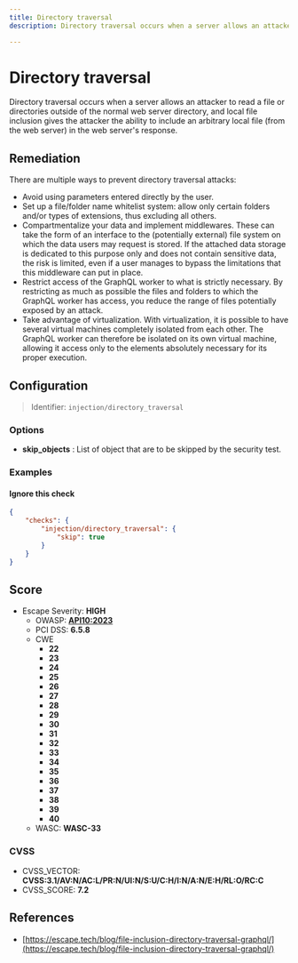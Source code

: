 ```yaml
---
title: Directory traversal
description: Directory traversal occurs when a server allows an attacker to read a file or directories outside of the normal web server directory, and local file inclusion gives the attacker the ability to include an arbitrary local file (from the web server) in the web server's response.

---
```


# Directory traversal

Directory traversal occurs when a server allows an attacker to read a file or directories outside of the normal web server directory, and local file inclusion gives the attacker the ability to include an arbitrary local file (from the web server) in the web server's response.


## Remediation

There are multiple ways to prevent directory traversal attacks:
- Avoid using parameters entered directly by the user.
- Set up a file/folder name whitelist system: allow only certain folders and/or types of extensions, thus excluding all others.
- Compartmentalize your data and implement middlewares. These can take the form of an interface to the (potentially external) file system on which the data users may request is stored. If the attached data storage is dedicated to this purpose only and does not contain sensitive data, the risk is limited, even if a user manages to bypass the limitations that this middleware can put in place.
- Restrict access of the GraphQL worker to what is strictly necessary. By restricting as much as possible the files and folders to which the GraphQL worker has access, you reduce the range of files potentially exposed by an attack.
- Take advantage of virtualization. With virtualization, it is possible to have several virtual machines completely isolated from each other. The GraphQL worker can therefore be isolated on its own virtual machine, allowing it access only to the elements absolutely necessary for its proper execution.



## Configuration

> Identifier: `injection/directory_traversal`

### Options

- **skip_objects** : List of object that are to be skipped by the security test.
  



### Examples



#### Ignore this check

```json
{
    "checks": {
        "injection/directory_traversal": {
            "skip": true
        }
    }
}
```




## Score

- Escape Severity: **<span className="high-severity">HIGH</span>**
  - OWASP: **[API10:2023](https://github.com/OWASP/API-Security/blob/master/editions/2023/en/0xaa-unsafe-consumption-of-apis.md)**
  - PCI DSS: **6.5.8**
  - CWE
    - **22**
    - **23**
    - **24**
    - **25**
    - **26**
    - **27**
    - **28**
    - **29**
    - **30**
    - **31**
    - **32**
    - **33**
    - **34**
    - **35**
    - **36**
    - **37**
    - **38**
    - **39**
    - **40**
  - WASC: **WASC-33**
  
  

### CVSS

- CVSS_VECTOR: **CVSS:3.1/AV:N/AC:L/PR:N/UI:N/S:U/C:H/I:N/A:N/E:H/RL:O/RC:C**
- CVSS_SCORE: **7.2**

## References

- [https://escape.tech/blog/file-inclusion-directory-traversal-graphql/](https://escape.tech/blog/file-inclusion-directory-traversal-graphql/)
  